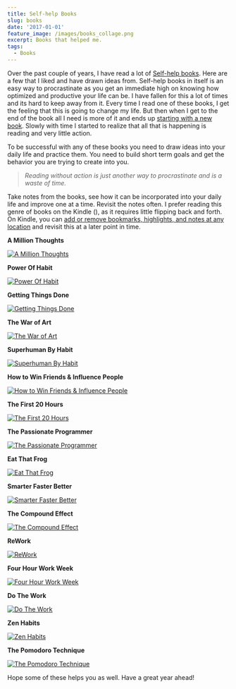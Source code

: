 ```yaml
---
title: Self-help Books
slug: books
date: '2017-01-01'
feature_image: /images/books_collage.png
excerpt: Books that helped me.
tags:
  - Books
---
```

Over the past couple of years, I have read a lot of [Self-help books](https://en.wikipedia.org/wiki/Self-help_book). Here are a few that I liked and have drawn ideas from. Self-help books in itself is an easy way to procrastinate as you get an immediate high on knowing how optimized and productive your life can be. I have fallen for this a lot of times and its hard to keep away from it. Every time I read one of these books, I get the feeling that this is going to change my life. But then when I get to the end of the book all I need is more of it and ends up [starting with a new book](http://www.huffingtonpost.com/quora/why-self-help-books-rarel_b_9517224.html). Slowly with time I started to realize that all that is happening is reading and very little action.

To be successful with any of these books you need to draw ideas into your daily life and practice them. You need to build short term goals and get the behavior you are trying to create into you.

> _Reading without action is just another way to procrastinate and is a waste of time._

Take notes from the books, see how it can be incorporated into your daily life and improve one at a time. Revisit the notes often. I prefer reading this genre of books on the Kindle (<BlogLink
  href="/blog/ebook-or-hard-copy"
  title="Ebook Or Hard Copy"
  description="Read this interesting blog post"
  authorImage="/images/logo-512x512-24.png"
  authorName="Rahul Nath"
  authorTitle="Rahul Pulikkot Nath"
  featureImage="/images/default-feature.jpg"
/>), as it requires little flipping back and forth. On Kindle, you can [add or remove bookmarks, highlights, and notes at any location](https://www.amazon.com/gp/help/customer/display.html?nodeId=201241990) and revisit this at a later point in time.

**A Million Thoughts**

[![A Million Thoughts](/images/books_amillionthougts.jpg)](http://amzn.to/2hm8vDJ)

**Power Of Habit**

[![Power Of Habit](/images/books_powerofhabit.jpg)](http://amzn.to/2gOYluc)

**Getting Things Done**

[![Getting Things Done](/images/books_gtd.jpg)](http://amzn.to/2gsJaed)

**The War of Art**

[![The War of Art](/images/books_warofart.jpg)](http://amzn.to/2hsjXkq)

**Superhuman By Habit**

[![Superhuman By Habit](/images/books_superhumanbyhabit.jpg)](http://amzn.to/2hmeokB)

**How to Win Friends & Influence People**

[![How to Win Friends & Influence People](/images/books_winfriendsandinfluenceprople.jpg)](http://amzn.to/2gP4sig)

**The First 20 Hours**

[![The First 20 Hours](/images/books_thefirsttwentyhours.jpg)](http://amzn.to/2hmblsw)

**The Passionate Programmer**

[![The Passionate Programmer](/images/books_thepassionateprogrammer.jpg)](http://amzn.to/2hsfy0H)

**Eat That Frog**

[![Eat That Frog](/images/books_eatthatfrog.jpg)](http://amzn.to/2hsh1En)

**Smarter Faster Better**

[![Smarter Faster Better](/images/books_smarterfasterbetter.jpg)](http://amzn.to/2gsXmE0)

**The Compound Effect**

[![The Compound Effect](/images/books_thecompoundeffect.jpg)](http://amzn.to/2hsr2kI)

**ReWork**

[![ReWork](/images/books_rework.jpg)](http://amzn.to/2hsoeUC)

**Four Hour Work Week**

[![Four Hour Work Week](/images/books_fourhourworkweek.jpg)](http://amzn.to/2gJ7Uio)

**Do The Work**

[![Do The Work](/images/books_dothework.jpg)](http://amzn.to/2hNVTUV)

**Zen Habits**

[![Zen Habits](/images/books_zenhabits.jpg)](http://amzn.to/2htP52l)

**The Pomodoro Technique**

[![The Pomodoro Technique](/images/books_thepomodorotechnique.jpg)](http://amzn.to/2hFyZmZ)

Hope some of these helps you as well. Have a great year ahead!
